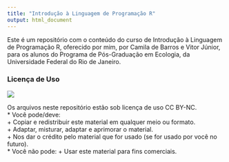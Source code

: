 ```yaml
---
title: "Introdução à Linguagem de Programação R"
output: html_document
---
```


Este é um repositório com o conteúdo do curso de Introdução à Linguagem de Programação R, oferecido por mim, por Camila de Barros e Vitor Júnior, para os alunos do Programa de Pós-Graduação em Ecologia, da Universidade Federal do Rio de Janeiro.  

### Licença de Uso  

![](https://licensebuttons.net/l/by-nc/3.0/88x31.png)

Os arquivos neste repositório estão sob licença de uso CC BY-NC.  
* Você pode/deve:  
    + Copiar e redistribuir este material em qualquer meio ou formato.  
    + Adaptar, misturar, adaptar e aprimorar o material.  
    + Nos dar o crédito pelo material que for usado (se for usado por você no futuro).  
* Você não pode:
    + Usar este material para fins comerciais.  